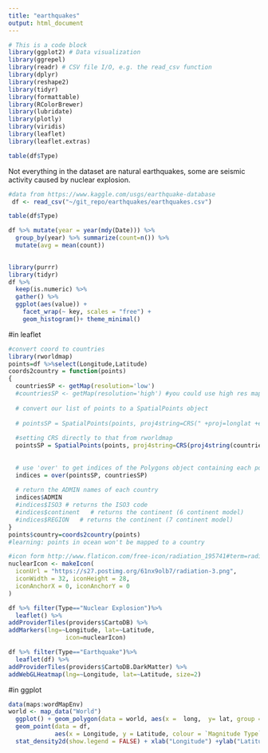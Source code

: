 ```yaml
---
title: "earthquakes"
output: html_document
---
```



```r
# This is a code block
library(ggplot2) # Data visualization
library(ggrepel)
library(readr) # CSV file I/O, e.g. the read_csv function
library(dplyr)
library(reshape2)
library(tidyr)
library(formattable)
library(RColorBrewer)
library(lubridate)
library(plotly)
library(viridis)
library(leaflet)
library(leaflet.extras)

```


```r
table(df$Type)
```
Not everything in the dataset are natural earthquakes, some are seismic activity caused by nuclear explosion.

```r
#data from https://www.kaggle.com/usgs/earthquake-database
 df <- read_csv("~/git_repo/earthquakes/earthquakes.csv") 

```
```r
table(df$Type)
```
```r
df %>% mutate(year = year(mdy(Date))) %>%
  group_by(year) %>% summarize(count=n()) %>%
  mutate(avg = mean(count))
  
```

```r
library(purrr)
library(tidyr)
df %>%
  keep(is.numeric) %>%
  gather() %>%
  ggplot(aes(value)) +
    facet_wrap(~ key, scales = "free") +
    geom_histogram()+ theme_minimal()
```

#in leaflet
```r
#convert coord to countries
library(rworldmap)
points=df %>%select(Longitude,Latitude)
coords2country = function(points)
{  
  countriesSP <- getMap(resolution='low')
  #countriesSP <- getMap(resolution='high') #you could use high res map from rworldxtra if you were concerned about detail
  
  # convert our list of points to a SpatialPoints object
  
  # pointsSP = SpatialPoints(points, proj4string=CRS(" +proj=longlat +ellps=WGS84 +datum=WGS84 +no_defs +towgs84=0,0,0"))
  
  #setting CRS directly to that from rworldmap
  pointsSP = SpatialPoints(points, proj4string=CRS(proj4string(countriesSP)))  
  
  
  # use 'over' to get indices of the Polygons object containing each point 
  indices = over(pointsSP, countriesSP)
  
  # return the ADMIN names of each country
  indices$ADMIN  
  #indices$ISO3 # returns the ISO3 code 
  #indices$continent   # returns the continent (6 continent model)
  #indices$REGION   # returns the continent (7 continent model)
}
points$country=coords2country(points)
#learning: points in ocean won't be mapped to a country
```




```r
#icon form http://www.flaticon.com/free-icon/radiation_195741#term=radioactivity&page=1&position=20
nuclearIcon <- makeIcon(
  iconUrl = "https://s27.postimg.org/61nx9olb7/radiation-3.png",
  iconWidth = 32, iconHeight = 28,
  iconAnchorX = 0, iconAnchorY = 0
)

df %>% filter(Type=="Nuclear Explosion")%>%
  leaflet() %>%
addProviderTiles(providers$CartoDB) %>%
addMarkers(lng=~Longitude, lat=~Latitude,
                icon=nuclearIcon)
```
```r
df %>% filter(Type=="Earthquake")%>%
  leaflet(df) %>%
addProviderTiles(providers$CartoDB.DarkMatter) %>%
addWebGLHeatmap(lng=~Longitude, lat=~Latitude, size=2)
```




#in ggplot

```r
data(maps:wordMapEnv)
world <- map_data("World")
  ggplot() + geom_polygon(data = world, aes(x =  long,  y= lat, group = group)) + 
  geom_point(data = df, 
             aes(x = Longitude, y = Latitude, colour = `Magnitude Type` )) +
  stat_density2d(show.legend = FALSE) + xlab("Longitude") +ylab("Latitude") + ggtitle("Magnitude Type")+ coord_quickmap()
```


